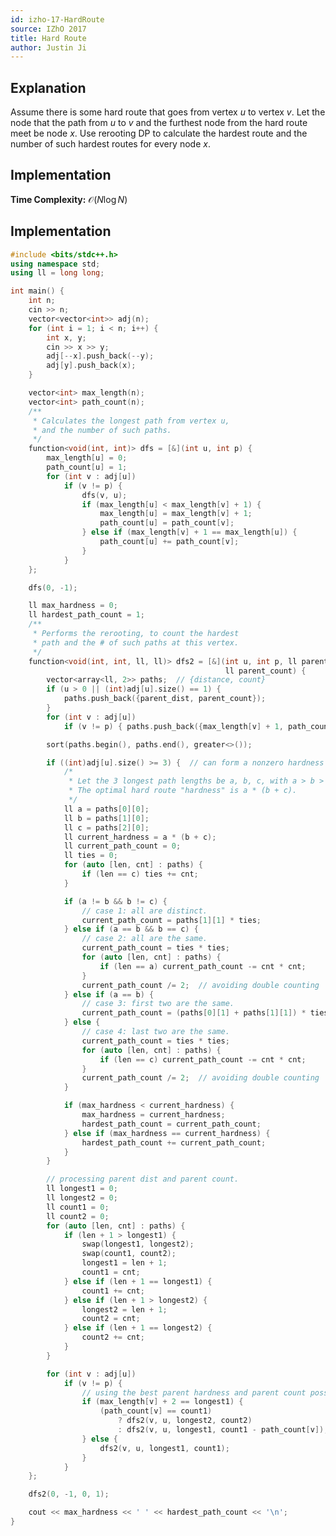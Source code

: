 ```yaml
---
id: izho-17-HardRoute
source: IZhO 2017
title: Hard Route
author: Justin Ji
---
```


## Explanation

Assume there is some hard route that goes from vertex $u$ to vertex $v$.
Let the node that the path from $u$ to $v$ and the furthest node from the hard route meet be node $x$.
Use rerooting DP to calculate the hardest route and the number of such hardest routes for every node $x$.

## Implementation

**Time Complexity:** $\mathcal{O}(N\log{N})$

## Implementation

```cpp
#include <bits/stdc++.h>
using namespace std;
using ll = long long;

int main() {
	int n;
	cin >> n;
	vector<vector<int>> adj(n);
	for (int i = 1; i < n; i++) {
		int x, y;
		cin >> x >> y;
		adj[--x].push_back(--y);
		adj[y].push_back(x);
	}

	vector<int> max_length(n);
	vector<int> path_count(n);
	/**
	 * Calculates the longest path from vertex u,
	 * and the number of such paths.
	 */
	function<void(int, int)> dfs = [&](int u, int p) {
		max_length[u] = 0;
		path_count[u] = 1;
		for (int v : adj[u])
			if (v != p) {
				dfs(v, u);
				if (max_length[u] < max_length[v] + 1) {
					max_length[u] = max_length[v] + 1;
					path_count[u] = path_count[v];
				} else if (max_length[v] + 1 == max_length[u]) {
					path_count[u] += path_count[v];
				}
			}
	};

	dfs(0, -1);

	ll max_hardness = 0;
	ll hardest_path_count = 1;
	/**
	 * Performs the rerooting, to count the hardest
	 * path and the # of such paths at this vertex.
	 */
	function<void(int, int, ll, ll)> dfs2 = [&](int u, int p, ll parent_dist,
	                                            ll parent_count) {
		vector<array<ll, 2>> paths;  // {distance, count}
		if (u > 0 || (int)adj[u].size() == 1) {
			paths.push_back({parent_dist, parent_count});
		}
		for (int v : adj[u])
			if (v != p) { paths.push_back({max_length[v] + 1, path_count[v]}); }

		sort(paths.begin(), paths.end(), greater<>());

		if ((int)adj[u].size() >= 3) {  // can form a nonzero hardness route
			/*
			 * Let the 3 longest path lengths be a, b, c, with a > b > c.
			 * The optimal hard route "hardness" is a * (b + c).
			 */
			ll a = paths[0][0];
			ll b = paths[1][0];
			ll c = paths[2][0];
			ll current_hardness = a * (b + c);
			ll current_path_count = 0;
			ll ties = 0;
			for (auto [len, cnt] : paths) {
				if (len == c) ties += cnt;
			}

			if (a != b && b != c) {
				// case 1: all are distinct.
				current_path_count = paths[1][1] * ties;
			} else if (a == b && b == c) {
				// case 2: all are the same.
				current_path_count = ties * ties;
				for (auto [len, cnt] : paths) {
					if (len == a) current_path_count -= cnt * cnt;
				}
				current_path_count /= 2;  // avoiding double counting
			} else if (a == b) {
				// case 3: first two are the same.
				current_path_count = (paths[0][1] + paths[1][1]) * ties;
			} else {
				// case 4: last two are the same.
				current_path_count = ties * ties;
				for (auto [len, cnt] : paths) {
					if (len == c) current_path_count -= cnt * cnt;
				}
				current_path_count /= 2;  // avoiding double counting
			}

			if (max_hardness < current_hardness) {
				max_hardness = current_hardness;
				hardest_path_count = current_path_count;
			} else if (max_hardness == current_hardness) {
				hardest_path_count += current_path_count;
			}
		}

		// processing parent dist and parent count.
		ll longest1 = 0;
		ll longest2 = 0;
		ll count1 = 0;
		ll count2 = 0;
		for (auto [len, cnt] : paths) {
			if (len + 1 > longest1) {
				swap(longest1, longest2);
				swap(count1, count2);
				longest1 = len + 1;
				count1 = cnt;
			} else if (len + 1 == longest1) {
				count1 += cnt;
			} else if (len + 1 > longest2) {
				longest2 = len + 1;
				count2 = cnt;
			} else if (len + 1 == longest2) {
				count2 += cnt;
			}
		}

		for (int v : adj[u])
			if (v != p) {
				// using the best parent hardness and parent count possible.
				if (max_length[v] + 2 == longest1) {
					(path_count[v] == count1)
					    ? dfs2(v, u, longest2, count2)
					    : dfs2(v, u, longest1, count1 - path_count[v]);
				} else {
					dfs2(v, u, longest1, count1);
				}
			}
	};

	dfs2(0, -1, 0, 1);

	cout << max_hardness << ' ' << hardest_path_count << '\n';
}
```
